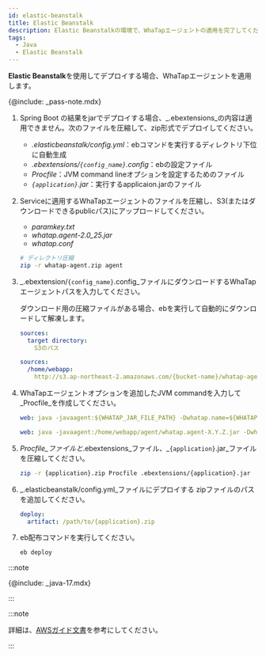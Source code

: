 ```yaml
---
id: elastic-beanstalk
title: Elastic Beanstalk
description: Elastic Beanstalkの環境で、WhaTapエージェントの適用を完了してください。
tags:
  - Java
  - Elastic Beanstalk
---
```


**Elastic Beanstalk**を使用してデプロイする場合、WhaTapエージェントを適用します。 

{@include: _pass-note.mdx}

1.  Spring Boot の結果をjarでデプロイする場合、_.ebextensions_の内容は適用できません。次のファイルを圧縮して、zip形式でデプロイしてください。

    -   _.elasticbeanstalk/config.yml_：ebコマンドを実行するディレクトリ下位に自動生成
    -   _.ebextensions/`{config_name}`.config_：ebの設定ファイル
    -   _Procfile_：JVM command lineオプションを設定するためのファイル
    -   _`{application}`.jar_：実行するapplicaion.jarのファイル

2.  Serviceに適用するWhaTapエージェントのファイルを圧縮し、S3(またはダウンロードできるpublicパス)にアップロードしてください。

    -   _paramkey.txt_
    -   _whatap.agent-2.0_25.jar_
    -   _whatap.conf_

    ```bash
    # ディレクトリ圧縮
    zip -r whatap-agent.zip agent
    ```

3.  _.ebextension/`{config_name}`.config_ファイルにダウンロードするWhaTapエージェントパスを入力してください。

    ダウンロード用の圧縮ファイルがある場合、ebを実行して自動的にダウンロードして解凍します。

    ```yaml title=ebextension/{config_name}.config
    sources:
      target directory:
        S3のパス
    ```

    ```yaml title='Example'
    sources:
      /home/webapp:
        http://s3.ap-northeast-2.amazonaws.com/{bucket-name}/whatap-agent.zip
    ```

4.  WhaTapエージェントオプションを追加したJVM commandを入力して_Procfile_を作成してください。

    ```yaml title='Procfile'
    web: java -javaagent:${WHATAP_JAR_FILE_PATH} -Dwhatap.name=${WHATAP_NAME} -Dwhatap.okind=${WHATAP_OKIND_NAME} -Dwhatap.server.home=${APPLICAION_PATH} -Dwhatap.conf.path=${WHATAP_HOME} -jar ${APPLICAIONT}.jar
    ```

    ```yaml title='Example'
    web: java -javaagent:/home/webapp/agent/whatap.agent-X.Y.Z.jar -Dwhatap.name=bootTest -Dwhatap.okind=test -Dwhatap.server.home=/var/app/current -Dwhatap.conf.path=/home/webapp/agent -jar whatap-boot-test.jar
    ```

5.  _Procfile_ファイルと_.ebextensions_ファイル、_`{application}`.jar_ファイルを圧縮してください。

    ```bash
    zip -r {application}.zip Procfile .ebextensions/{application}.jar
    ```

6.  _.elasticbeanstalk/config.yml_ファイルにデプロイする zipファイルのパスを追加してください。

    ```yaml
    deploy:
      artifact: /path/to/{application}.zip
    ```

7.  eb配布コマンドを実行してください。

    ```bash
    eb deploy
    ```

:::note

{@include: _java-17.mdx} 

:::

:::note

詳細は、[AWSガイド文書](https://docs.aws.amazon.com/ko_kr/elasticbeanstalk/latest/dg/Welcome.html)を参考にしてください。

:::
